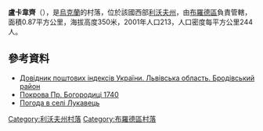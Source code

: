 {{coord|49|51|8|N|25|10|20|E|scale:100000|display=title}}

'''盧卡韋齊'''（{{lang-uk|Лукавець}}），是[[烏克蘭|烏克蘭]]的村落，位於該國西部[[利沃夫州|利沃夫州]]，由[[布羅德區|布羅德區]]負責管轄，面積0.87平方公里，海拔高度350米，2001年人口213，人口密度每平方公里244人。

==參考資料==
* [http://www.uaidx.com/13/281/index Довідник поштових індексів України. Львівська область. Бродівський район] {{Wayback|url=http://www.uaidx.com/13/281/index |date=20160202002802 }}
* [http://decerkva.org.ua/lukavets.html Покрова Пр. Богородиці 1740] {{Wayback|url=http://decerkva.org.ua/lukavets.html |date=20200812130932 }}
* [http://weather.in.ua/ua/l'vovskaja/13993 Погода в селі Лукавець] {{Wayback|url=http://weather.in.ua/ua/l%27vovskaja/13993 |date=20160303202239 }}

{{DEFAULTSORT:Лукавець}}
[[Category:利沃夫州村落|Category:利沃夫州村落]]
[[Category:布羅德區村落|Category:布羅德區村落]]


{{Lviv-geo-stub}}